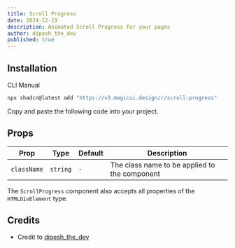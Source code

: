 ```yaml
---
title: Scroll Progress
date: 2024-12-19
description: Animated Scroll Progress for your pages
author: dipesh_the_dev
published: true
---
```


<ComponentPreview name="scroll-progress-demo" />

## Installation

<Tabs defaultValue="cli">
<TabsList>
    <TabsTrigger value="cli">CLI</TabsTrigger>
    <TabsTrigger value="manual">Manual</TabsTrigger>
</TabsList>
<TabsContent value="cli">

```bash
npx shadcn@latest add "https://v3.magicui.design/r/scroll-progress"
```

</TabsContent>

<TabsContent value="manual">

<Steps>

<Step>Copy and paste the following code into your project.</Step>

<ComponentSource name="scroll-progress" />

</Steps>

</TabsContent>

</Tabs>

## Props

| Prop        | Type     | Default | Description                                   |
| ----------- | -------- | ------- | --------------------------------------------- |
| `className` | `string` | `-`     | The class name to be applied to the component |

The `ScrollProgress` component also accepts all properties of the `HTMLDivElement` type.

## Credits

- Credit to [dipesh_the_dev](https://twitter.com/dipesh_the_dev)
